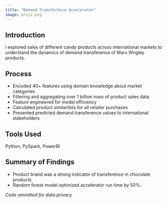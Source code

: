 ```yaml
---
title: "Demand Transference Accelerator"
image: proj2.png
---
```


## Introduction
I explored sales of different candy products across international markets to understand the dynamics of demand transference of Mars Wrigley products.

## Process
* Encoded 40+ features using domain knowledge about market categories
* Filtering and aggregating over 1 billion rows of product sales data
* Feature engineered for model efficiency
* Calculated product similarities for all retailer purchases
* Presented predicted demand transference values to international stakeholders 

## Tools Used
Python, PySpark, PowerBI

## Summary of Findings
* Product brand was a strong indicator of transference in chocolate products.
* Random forest model optimized accelerator run time by 50%.

*Code ommitted for data privacy*

